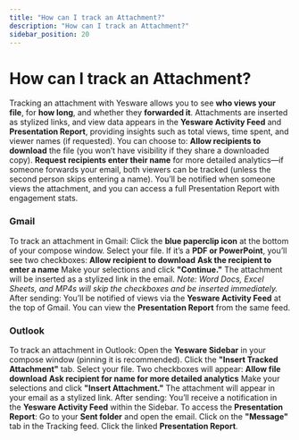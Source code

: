 ```yaml
---
title: "How can I track an Attachment?"
description: "How can I track an Attachment?"
sidebar_position: 20
---
```


# How can I track an Attachment?

Tracking an attachment with Yesware allows you to see **who views your file**, for **how long**, and whether they **forwarded it**. Attachments are inserted as stylized links, and view data appears in the **Yesware Activity Feed** and **Presentation Report**, providing insights such as total views, time spent, and viewer names (if requested).
You can choose to:
**Allow recipients to download** the file (you won’t have visibility if they share a downloaded copy).
**Request recipients enter their name** for more detailed analytics—if someone forwards your email, both viewers can be tracked (unless the second person skips entering a name).
You’ll be notified when someone views the attachment, and you can access a full Presentation Report with engagement stats.
### Gmail
To track an attachment in Gmail:
Click the **blue paperclip icon** at the bottom of your compose window. 
Select your file.
If it’s a **PDF or PowerPoint**, you’ll see two checkboxes:
**Allow recipient to download**
**Ask the recipient to enter a name**
Make your selections and click **"Continue."**
The attachment will be inserted as a stylized link in the email.
*Note: Word Docs, Excel Sheets, and MP4s will skip the checkboxes and be inserted immediately.*
After sending:
You’ll be notified of views via the **Yesware Activity Feed** at the top of Gmail.
You can view the **Presentation Report** from the same feed.
### Outlook
To track an attachment in Outlook:
Open the **Yesware Sidebar** in your compose window (pinning it is recommended).
Click the **"Insert Tracked Attachment"** tab.
Select your file.
Two checkboxes will appear:
**Allow file download**
**Ask recipient for name for more detailed analytics**
Make your selections and click **"Insert Attachment."**
The attachment will appear in your email as a stylized link.
After sending:
You’ll receive a notification in the **Yesware Activity Feed** within the Sidebar.
To access the **Presentation Report**:
Go to your **Sent folder** and open the email.
Click on the **"Message"** tab in the Tracking feed.
Click the linked **Presentation Report**.